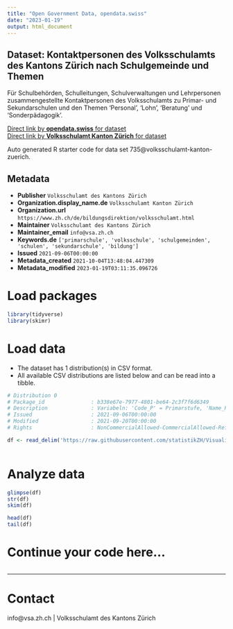 ```yaml
---
title: "Open Government Data, opendata.swiss"
date: "2023-01-19"
output: html_document
---
```


## Dataset: Kontaktpersonen des Volksschulamts des Kantons Zürich nach Schulgemeinde und Themen

Für Schulbehörden, Schulleitungen, Schulverwaltungen und Lehrpersonen zusammengestellte Kontaktpersonen des Volksschulamts zu Primar- und Sekundarschulen und den Themen 'Personal', 'Lohn', 'Beratung' und 'Sonderpädagogik'.

[Direct link by **opendata.swiss** for dataset](https://opendata.swiss/de/dataset/kontaktpersonen-des-volksschulamts-des-kantons-zurich-nach-schulgemeinde-und-themen)<br>
[Direct link by **Volksschulamt Kanton Zürich** for dataset](https://www.zh.ch/de/bildung/informationen-fuer-schulen/informationen-volksschule.html#-536456471)

Auto generated R starter code for data set 735@volksschulamt-kanton-zuerich.

## Metadata

- **Publisher** `Volksschulamt des Kantons Zürich`
- **Organization.display_name.de** `Volksschulamt Kanton Zürich`
- **Organization.url** `https://www.zh.ch/de/bildungsdirektion/volksschulamt.html`
- **Maintainer** `Volksschulamt des Kantons Zürich`
- **Maintainer_email** `info@vsa.zh.ch`
- **Keywords.de** `['primarschule', 'volksschule', 'schulgemeinden', 'schulen', 'sekundarschule', 'bildung']`
- **Issued** `2021-09-06T00:00:00`
- **Metadata_created** `2021-10-04T13:48:04.447309`
- **Metadata_modified** `2023-01-19T03:11:35.096726`


# Load packages

```r

library(tidyverse)
library(skimr)

```

# Load data

-   The dataset has 1 distribution(s) in CSV format.
-   All available CSV distributions are listed below and can be read into a tibble.

```r

# Distribution 0
# Package_id               : b338e67e-7977-4801-be64-2c3f7f6d6349
# Description              : Variabeln: 'Code_P' = Primarstufe, 'Name_P' = Name der Primarschulgemeinde, 'Personal_P' = Name der Kontaktperson für das Thema 'Personal', 'Lohn_P' = Name der Kontaktperson für das Thema 'Lohn', 'Beratung_P' = Name der Kontaktperson für das Thema 'Beratung', 'Sonderpädagogik_P' = Name der Kontaktperson für das Thema 'Sonderpädagogik', 'Code_O' = Oberstufe, 'Name_O' = Name der Oberstufenschulgemeinde, 'Personal_O' = Name der Kontaktperson für das Thema 'Personal', 'Lohn_O' = Name der Kontaktperson für das Thema 'Lohn', 'Beratung_O' = Name der Kontaktperson für das Thema 'Beratung', 'Sonderpädagogik_O' = Name der Kontaktperson für das Thema 'Sonderpädagogik'
# Issued                   : 2021-09-06T00:00:00
# Modified                 : 2021-09-20T00:00:00
# Rights                   : NonCommercialAllowed-CommercialAllowed-ReferenceRequired

df <- read_delim('https://raw.githubusercontent.com/statistikZH/Visualisierung_VSAKarte/main/Data/VSA_Kantonskarte.csv')



```

# Analyze data

```r

glimpse(df)
str(df)
skim(df)

head(df)
tail(df)

```

# Continue your code here...

```r

```

------------------------------------------------------------------------

# Contact

info@vsa.zh.ch | Volksschulamt des Kantons Zürich

